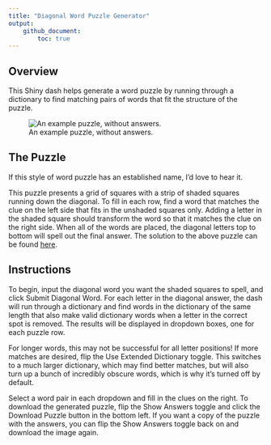 ```yaml
---
title: "Diagonal Word Puzzle Generator"
output:
    github_document:
        toc: true
---
```


## Overview

This Shiny dash helps generate a word puzzle by running through a dictionary to find matching pairs of words that fit the structure of the puzzle.

![An example puzzle, without answers.](./example_puzzle.png)

## The Puzzle

If this style of word puzzle has an established name, I'd love to hear it.

This puzzle presents a grid of squares with a strip of shaded squares running down the diagonal. To fill in each row, find a word that matches the clue on the left side that fits in the unshaded squares only. Adding a letter in the shaded square should transform the word so that it matches the clue on the right side. When all of the words are placed, the diagonal letters top to bottom will spell out the final answer. The solution to the above puzzle can be found [here](example_puzzle_solution.png).

## Instructions

To begin, input the diagonal word you want the shaded squares to spell, and click Submit Diagonal Word. For each letter in the diagonal answer, the dash will run through a dictionary and find words in the dictionary of the same length that also make valid dictionary words when a letter in the correct spot is removed. The results will be displayed in dropdown boxes, one for each puzzle row.

For longer words, this may not be successful for all letter positions! If more matches are desired, flip the Use Extended Dictionary toggle. This switches to a much larger dictionary, which may find better matches, but will also turn up a bunch of incredibly obscure words, which is why it's turned off by default.

Select a word pair in each dropdown and fill in the clues on the right. To download the generated puzzle, flip the Show Answers toggle and click the Download Puzzle button in the bottom left. If you want a copy of the puzzle with the answers, you can flip the Show Answers toggle back on and download the image again.

